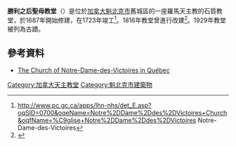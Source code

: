 {{NoteTA
|1=zh-hans:胜利之后;zh-hant:勝利之后;
}}
'''勝利之后聖母教堂'''（{{lang-fr|Église Notre-Dame-des-Victoires}}）是位於[[加拿大|加拿大]][[魁北克市|魁北克市]]舊城區的一座羅馬天主教的石質教堂，於1687年開始修建，在1723年竣工<ref>http://www.pc.gc.ca/apps/lhn-nhs/det_E.asp?oqSID=0700&oqeName=Notre%2DDame%2Ddes%2DVictoires+Church&oqfName=%C9glise+Notre%2DDame%2Ddes%2DVictoires{{dead link|date=2018年5月 |bot=InternetArchiveBot |fix-attempted=yes }} Notre-Dame-des-Victoires</ref>。1816年教堂曾進行改建<ref>{{cite web |url=http://www.ameriquefrancaise.org/fr/article-587/%C3%89glise_Notre-Dame-des-Victoires_%C3%A0_Qu%C3%A9bec.html#.VRq-FfnF_mc |title=Église Notre-Dame-des-Victoires à Québec |accessdate=March 31, 2015 |archive-date=2015-04-02 |archive-url=https://web.archive.org/web/20150402091757/http://www.ameriquefrancaise.org/fr/article-587/%C3%89glise_Notre-Dame-des-Victoires_%C3%A0_Qu%C3%A9bec.html#.VRq-FfnF_mc |dead-url=no }}</ref>。1929年教堂被列為古蹟。

==參考資料==
{{Commonscat|Notre-Dame-des-Victoires}}
{{Reflist}}
*[https://web.archive.org/web/20120218050238/http://www.patrimoine-religieux.com/patrimoine_fr.asp?no=22031 The Church of Notre-Dame-des-Victoires in Québec]

[[Category:加拿大天主教堂|Category:加拿大天主教堂]]
[[Category:魁北克市建築物|Category:魁北克市建築物]]